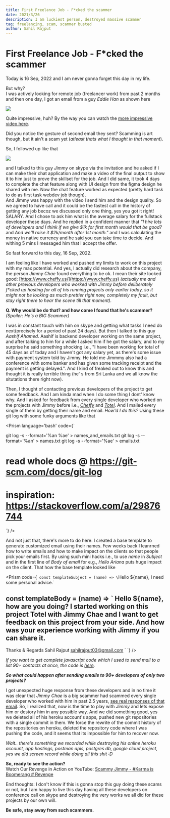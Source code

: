 ```yaml
---
title: First Freelance Job - F*cked the scammer
date: 2021/3/26
description: I am luckiest person, destroyed massive scammer
tag: freelancing, scam, scammer busted
author: Sahil Rajput
---
```



#  First Freelance Job - F*cked the scammer

Today is 16 Sep, 2022 and I am never gonna forget this day in my life.

But why? 
<br/>I was actively looking for remote job (freelancer work) from past 2 months and then one day, I got an email from a guy *Eddie Han* as shown here

![](/first_freelancing_1.png)

Quite impressive, huh? By the way you can watch the [more impressive video here](https://youtu.be/G3ncpfG-HG4).

Did you notice the gesture of second email they sent? Scamming is art though, but it ain't a scam yet (*atleast thats what I thought in that moment*).

So, I followed up like that

![](/first_freelancing_2.png)

and I talked to this guy *Jimmy* on skype via the invitation and he asked if I can make their chat application and make a video of the final output to show it to him just to prove the skillset for the job. And I did same, it took 4 days to complete the chat feature along with UI design from the figma design he shared with me. Now the chat feature worked as expected (pretty hard task to do as first task webdev job though).
<br/>
And Jimmy was happy with the video I send him and the design quality. So we agreed to have call and it could be the fastest call in the history of getting any job becoz we discussed only one thing, yes you got it right! SALARY. And I chose to ask him what is the average salary for the fullstack developer these days. And he replied in a confident manner that *"I hire lots of developers and I think if we give $1k for first month would that be good?* and *And we'll raise it $2k/month after 1st month."* and I was calculating the money in native currency and he said you can take time to decide. And withing 5 mins I messaged him that I accept the offer.

So fast forward to this day, 16 Sep, 2022.

I am feeling like I have worked and pushed my limits to work on this project with my max potential. And yes, I actually did research about the company, the person *Jimmy Chae* found everything to be ok. I mean their site looked good: [https://www.cheffy.us/](https://www.cheffy.us) *(actually me and other previous developers who worked with Jimmy before deliberately f\*cked up hosting for all of his running projects only earlier today, so it might not be looking as much prettier right now, completely my fault, but stay right there to hear the scene till that moment).*

**Q. Why would be do that? and how come I found that he's scammer?** *(Spoiler: He's a BIG Scammer)*

I was in constant touch with him on skype and getting what tasks I need do next(precisely for a period of past 24 days). But then I talked to this guy *Aashif Ahamed*. Aashif is backend developer working on the same project, and after talking to him for a while I asked him if he got the salary, and to my surprise he said something shocking i.e., "I have been working for total of 45 days as of today and I haven't got any salary yet, as there's some issue with payment system told by Jimmy. He told me Jimmmy also had a conference with some banker and has given some tracking receipt and the payment is getting delayed.". And I kind of freaked out to know this and thought it is really terrible thing (he' s from Sri Lanka and we all know the situtations there right now).

Then, I thought of contacting previous developers of the project to get some feedback. And I am kinda mad when I do some thing I dont' know why. And I asked for feedback from every single developer who worked on the projects with Jimmy before i.e., [*Cheffy*](https://www.cheffy.us/) and [*Totel*](https://totel.herokuapp.com/). And I mailed every single of them by getting their name and email. *How'd I do this?*
Using these git log with some funky arguments like that
<br/>

<Prism language='bash' code={`

git log -s --format='%an %ae' > names_and_emails.txt
git log -s --format='%an' > names.txt
git log -s --format='%ae' > emails.txt
# read whole docs @ https://git-scm.com/docs/git-log
# inspiration: https://stackoverflow.com/a/29876744

`} />

And not just that, there's more to do here. I created a base template to generate customized email using their names. Few weeks back I leanrned how to write emails and how to make impact on the clients so that people pick your emails first. By using such mini hacks i.e., to use *name* in *Subject* and in the first line of *Body of email* for e.g., *Hello Ariana* puts huge impact on the client. That how the base template looked like

<Prism code={`
const templateSubject = (name) => \`Hello \${name}, I need some personal advice.\`

const templateBody = (name) => \`
Hello \${name}, how are you doing?
I started working on this project Totel with Jimmy Chae and I want to get feedback on this project from your side. And how was your experience working with Jimmy if you can share it.
--
Thanks & Regards
Sahil Rajput
sahilrajput03@gmail.com
\`
`} />


*If you want to get complete javascript code which I used to send mail to a list 90+ contacts at once, the code is [here](https://github.com/sahilrajput03/send-emails/blob/main/askFeedback.js).*

***So what could happen after sending emails to 90+ developers of only two projects?***

I got unexpected huge response from these developers and in no time it was clear that *Jimmy Chae* is a big scammer had scammed every single developer who worked with him in past 2.5 years, [see real responses of that email](https://gist.github.com/sahilrajput03/adbe80fc22ec68b8de4abc1a13914b31). So, I realized that, now is the time to play with *Jimmy* and lets expose him or destory him in any possible way. And we did something good, yes we deleted all of his heroku account's apps, pushed new git repositories with a single commit in them. We force the rewrite of the commit history of the repositories on heroku, deleted the repository code where I was pushing the code, and it seems that its impossible for him to recover now.

*Wait.. there's something we recorded while destroying his online heroku account, app hostings, postman apis, postgres db, google cloud project, yes we did screen record while doing all this shit :D*

**So, ready to see the action?**
<br/> Watch Our Revenge in Action on YouTube: [Scammy Jimmy - #Karma is Boomerang # Revenge](https://www.youtube.com/playlist?list=PLBfwD_NnDB3qglhgY7aNQDX5QiCK0B-HO)

End thoughts: I don't know if this is gonna stop this guy doing these scams or not, but I am happy to live this day having all these developers on conference call on skype and destroying the very works we all did for these projects by our own will.

**Be safe, stay away from such scammers.**